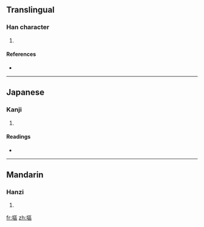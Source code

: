 ==Translingual==

===Han character===
{{Han char|rn=32|rad=土|as=11|sn=14|four=|canj=土尸口口 (GSRR)}}

# {{defn|Han|sort=土11}}

====References====
* {{Han ref|kx=0237.020|dkj=05393|dj=0475.080|hdz=10479.070|uh=5878|ud=22648}}

----

==Japanese==

===Kanji===
{{ja-kanji|grade=|rs=土11}}

# {{defn|Japanese}}

====Readings====
* {{ja-readings|on=[[おう]] (ō), [[お]] (o)|kun=[[はか]] (haka)}}

----

==Mandarin==

===Hanzi===
{{cmn-hanzi|pin=[[ǒu]] ([[ou3]])|wg=ou<sup>3</sup>}}

# {{defn|Mandarin}}

[[fr:塸]]
[[zh:塸]]